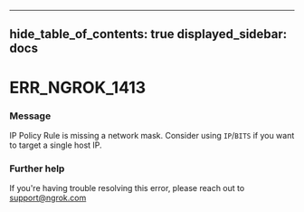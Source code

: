 

---
hide_table_of_contents: true
displayed_sidebar: docs
---


# ERR_NGROK_1413

### Message
IP Policy Rule is missing a network mask. Consider using `IP`/`BITS` if you want to target a single host IP.

<ErrorDetails />



### Further help
If you're having trouble resolving this error, please reach out to [support@ngrok.com](mailto:support@ngrok.com?subject=Help%20with%20ERR_NGROK_1413)

